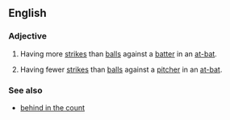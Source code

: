 ==English==

===Adjective===
{{en-adj|head=[[ahead]] in the [[count]]|-}}

# {{baseball|of a [[pitcher]]}} Having more [[strike]]s than [[ball]]s against a [[batter]] in an [[at-bat]].
# {{baseball|of a [[batter]]}} Having fewer [[strike]]s than [[ball]]s against a [[pitcher]] in an [[at-bat]].

===See also===
* [[behind in the count]]
